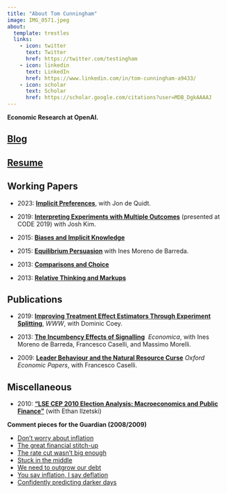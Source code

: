 ```yaml
---
title: "About Tom Cunningham"
image: IMG_0571.jpeg
about:
  template: trestles
  links:
    - icon: twitter
      text: Twitter
      href: https://twitter.com/testingham
    - icon: linkedin
      text: LinkedIn
      href: https://www.linkedin.com/in/tom-cunningham-a9433/
    - icon: scholar
      text: Scholar
      href: https://scholar.google.com/citations?user=MDB_DgkAAAAJ
---
```


**Economic Research at OpenAI.**

<!-- **Resident fellow at the [Integrity Institute](https://integrityinstitute.org).** -->

##       [Blog](./index.html)

##       [Resume](./2023-03-13-resume-tom-cunningham.pdf)

##       Working Papers

- 2023: **[Implicit Preferences](https://jondequidt.com/pdfs/paper_implicit.pdf)**, with Jon de Quidt.

- 2019: **[Interpreting Experiments with Multiple Outcomes](https://joshkim.org/files/InterpretingExperiments.pdf)** (presented at CODE 2019) with Josh Kim.

- 2015: **[Biases and Implicit Knowledge](https://scholar.google.com/citations?view_op=view_citation&hl=en&user=MDB_DgkAAAAJ&citation_for_view=MDB_DgkAAAAJ:WF5omc3nYNoC)**

- 2015: **[Equilibrium Persuasion](https://www.dropbox.com/s/75vv79wbwn4mcb7/CM-15-03-10.pdf?dl=0)** with Ines Moreno de Barreda.

- 2013: **[Comparisons and Choice](https://scholar.google.com/citations?view_op=view_citation&hl=en&user=MDB_DgkAAAAJ&citation_for_view=MDB_DgkAAAAJ:d1gkVwhDpl0C)**

- 2013: **[Relative Thinking and Markups](https://www.dropbox.com/s/gbrvbqg727v9h91/paper_markups.pdf?dl=0)**


##       Publications

- 2019: **[Improving Treatment Effect Estimators Through Experiment Splitting](https://research.fb.com/wp-content/uploads/2019/02/Improving-Treatment-Effect-Estimators-Through-Experiment-Splitting.pdf)**, *WWW*, with Dominic Coey.

- 2013: **[The Incumbency Effects of Signalling](https://onlinelibrary.wiley.com/doi/abs/10.1111/ecca.12060)**  *Economica*, with Ines Moreno de Barreda, Francesco Caselli, and Massimo Morelli.

- 2009: **[Leader Behaviour and the Natural Resource Curse](https://academic.oup.com/oep/article-abstract/61/4/628/2362031)** *Oxford Economic Papers*, with Francesco Caselli.


##       Miscellaneous

- 2010: **["LSE CEP 2010 Election Analysis: Macroeconomics and Public Finance"](http://cep.lse.ac.uk/pubs/download/ea013.pdf)** (with Ethan Ilzetski) 



**Comment pieces for the Guardian (2008/2009)**

- [Don't worry about inflation](http://www.guardian.co.uk/commentisfree/2008/oct/12/inflation-economy)
- [The great financial stitch-up](http://www.guardian.co.uk/commentisfree/2008/oct/26/creditcrunch-economics)
- [The rate cut wasn't big enough](http://www.guardian.co.uk/commentisfree/2009/jan/09/interest-rates-inflation-targets)
- [Stuck in the middle](http://www.guardian.co.uk/commentisfree/2009/jan/27/asset-prices-slump)
- [We need to outgrow our debt](http://www.guardian.co.uk/commentisfree/2009/feb/18/inflation-recession)
- [You say inflation, I say deflation](http://www.guardian.co.uk/commentisfree/2009/feb/26/inflation-consumer-price-index)
- [Confidently predicting darker days](https://www.theguardian.com/commentisfree/2009/apr/08/economy-recession)

<!-- Search Monster
Phillips Curves for US, GB, & FR, 1980-2007
Growth since 1600
Old Things
LSE Friday night macro group
Confidence intervals test
Quizzes: Milan v Paris, Dutch v French still life
Decisions, Games & Logic 2007
(June 07) A theory of fallacies (presentation for DGL 2007).
(1998) Stove's Gem & the Fallacy of Equivocation -->